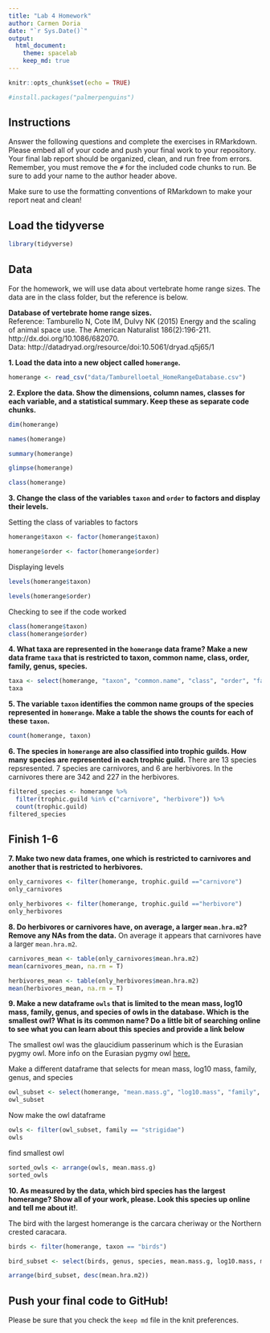 ```yaml
---
title: "Lab 4 Homework"
author: Carmen Doria
date: "`r Sys.Date()`"
output:
  html_document: 
    theme: spacelab
    keep_md: true
---
```


```r
knitr::opts_chunk$set(echo = TRUE)
```

```r
#install.packages("palmerpenguins")
```


## Instructions
Answer the following questions and complete the exercises in RMarkdown. Please embed all of your code and push your final work to your repository. Your final lab report should be organized, clean, and run free from errors. Remember, you must remove the `#` for the included code chunks to run. Be sure to add your name to the author header above.  

Make sure to use the formatting conventions of RMarkdown to make your report neat and clean!  

## Load the tidyverse
```r
library(tidyverse)
```

## Data
For the homework, we will use data about vertebrate home range sizes. The data are in the class folder, but the reference is below.  

**Database of vertebrate home range sizes.**  
Reference: Tamburello N, Cote IM, Dulvy NK (2015) Energy and the scaling of animal space use. The American Naturalist 186(2):196-211. http://dx.doi.org/10.1086/682070.  
Data: http://datadryad.org/resource/doi:10.5061/dryad.q5j65/1  

**1. Load the data into a new object called `homerange`.**
```r
homerange <- read_csv("data/Tamburelloetal_HomeRangeDatabase.csv")
```

**2. Explore the data. Show the dimensions, column names, classes for each variable, and a statistical summary. Keep these as separate code chunks.**  

```r
dim(homerange)
```


```r
names(homerange)
```

```r
summary(homerange)
```


```r
glimpse(homerange)
```

```r
class(homerange)
```


**3. Change the class of the variables `taxon` and `order` to factors and display their levels.** 

Setting the class of variables to factors 
```r
homerange$taxon <- factor(homerange$taxon)
```

```r
homerange$order <- factor(homerange$order)
```

Displaying levels
```r
levels(homerange$taxon)
```


```r
levels(homerange$order)
```

Checking to see if the code worked
```r
class(homerange$taxon)
class(homerange$order)
```

**4. What taxa are represented in the `homerange` data frame? Make a new data frame `taxa` that is restricted to taxon, common name, class, order, family, genus, species.** 

```r
taxa <- select(homerange, "taxon", "common.name", "class", "order", "family", "genus", "species")
taxa
```

**5. The variable `taxon` identifies the common name groups of the species represented in `homerange`. Make a table the shows the counts for each of these `taxon`.**  
```r
count(homerange, taxon)
```

**6. The species in `homerange` are also classified into trophic guilds. How many species are represented in each trophic guild.** 
There are 13 species repsresented. 7 species are carnivores, and 6 are herbivores. In the carnivores there are 342 and 227 in the herbivores. 

```r
filtered_species <- homerange %>%
  filter(trophic.guild %in% c("carnivore", "herbivore")) %>%
  count(trophic.guild)
filtered_species
```


## Finish 1-6


**7. Make two new data frames, one which is restricted to carnivores and another that is restricted to herbivores.**  
```r
only_carnivores <- filter(homerange, trophic.guild =="carnivore")
only_carnivores
```

```r
only_herbivores <- filter(homerange, trophic.guild =="herbivore")
only_herbivores
```

**8. Do herbivores or carnivores have, on average, a larger `mean.hra.m2`? Remove any NAs from the data.** 
On average it appears that carnivores have a larger `mean.hra.m2`.

```r
carnivores_mean <- table(only_carnivores$mean.hra.m2)
mean(carnivores_mean, na.rm = T)
```

```r
herbivores_mean <- table(only_herbivores$mean.hra.m2)
mean(herbivores_mean, na.rm = T)

```

**9. Make a new dataframe `owls` that is limited to the mean mass, log10 mass, family, genus, and species of owls in the database. Which is the smallest owl? What is its common name? Do a little bit of searching online to see what you can learn about this species and provide a link below** 

The smallest owl was the glaucidium	passerinum which is the Eurasian pygmy owl. More info on the Eurasian pygmy owl [here.](https://animaldiversity.org/accounts/Glaucidium_passerinum/)


Make a different dataframe that selects for mean mass, log10 mass, family, genus, and species 
```r
owl_subset <- select(homerange, "mean.mass.g", "log10.mass", "family", "genus", "species")
owl_subset
```

Now make the owl dataframe
```r
owls <- filter(owl_subset, family == "strigidae")
owls
```

find smallest owl
```r
sorted_owls <- arrange(owls, mean.mass.g)
sorted_owls
```


**10. As measured by the data, which bird species has the largest homerange? Show all of your work, please. Look this species up online and tell me about it!**. 

The bird with the largest homerange is the carcara cheriway or the Northern crested caracara. 
```r
birds <- filter(homerange, taxon == "birds")
```


```r
bird_subset <- select(birds, genus, species, mean.mass.g, log10.mass, mean.hra.m2, log10.hra)
```

```r
arrange(bird_subset, desc(mean.hra.m2))
```

## Push your final code to GitHub!
Please be sure that you check the `keep md` file in the knit preferences.   
